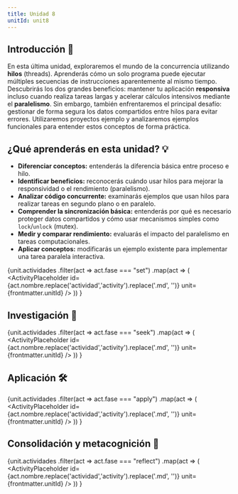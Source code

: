 ```yaml
---
title: Unidad 8
unitId: unit8
---
```




## Introducción 📜 

En esta última unidad, exploraremos el mundo de la concurrencia utilizando 
**hilos** (threads). Aprenderás cómo un solo programa puede ejecutar múltiples 
secuencias de instrucciones aparentemente al mismo tiempo. Descubrirás los dos grandes 
beneficios: mantener tu aplicación **responsiva** incluso cuando realiza tareas largas 
y acelerar cálculos intensivos mediante el **paralelismo**. Sin embargo, también enfrentaremos 
el principal desafío: gestionar de forma segura los datos compartidos entre hilos para 
evitar errores. Utilizaremos proyectos ejemplo y analizaremos ejemplos 
funcionales para entender estos conceptos de forma práctica.

## ¿Qué aprenderás en esta unidad? 💡

*   **Diferenciar conceptos:** entenderás la diferencia básica entre proceso e hilo.
*   **Identificar beneficios:** reconocerás cuándo usar hilos para mejorar la responsividad o el rendimiento (paralelismo).
*   **Analizar código concurrente:** examinarás ejemplos que usan hilos para realizar tareas en segundo plano o en paralelo.
*   **Comprender la sincronización básica:** entenderás por qué es necesario proteger datos compartidos y cómo usar mecanismos simples como `lock`/`unlock` (mutex).
*   **Medir y comparar rendimiento:** evaluarás el impacto del paralelismo en tareas computacionales.
*   **Aplicar conceptos:** modificarás un ejemplo existente para implementar una tarea paralela interactiva.

{unit.actividades
  .filter(act => act.fase === "set")
  .map(act => (
    <ActivityPlaceholder 
      id={act.nombre.replace('actividad','activity').replace('.md', '')} 
      unit={frontmatter.unitId} 
    />
  ))
}

## Investigación 🔎

{unit.actividades
  .filter(act => act.fase === "seek")
  .map(act => (
    <ActivityPlaceholder 
      id={act.nombre.replace('actividad','activity').replace('.md', '')} 
      unit={frontmatter.unitId}
    />
  ))
}

## Aplicación 🛠

{unit.actividades
  .filter(act => act.fase === "apply")
  .map(act => (
    <ActivityPlaceholder 
      id={act.nombre.replace('actividad','activity').replace('.md', '')} 
      unit={frontmatter.unitId} 
    />
  ))
}

## Consolidación y metacognición 🤔

{unit.actividades
  .filter(act => act.fase === "reflect")
  .map(act => (
    <ActivityPlaceholder 
      id={act.nombre.replace('actividad','activity').replace('.md', '')} 
      unit={frontmatter.unitId} 
    />
  ))
}
